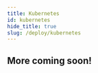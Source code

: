 ```yaml
---
title: Kubernetes
id: kubernetes
hide_title: true
slug: /deploy/kubernetes
---
```



<DocPageHeader
  title="Deploy on Kubernetes"
  subtitle="Neosync is an open-source, developer-first product that allows you to create anonymized, secure test data that you can sync across all of your environments for high quality local, stage and CI testing."
/>

## More coming soon!
